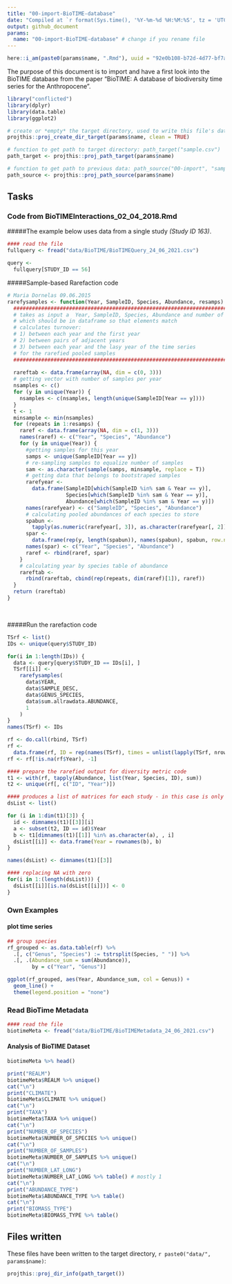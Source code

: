 ```yaml
---
title: "00-import-BioTIME-database"
date: "Compiled at `r format(Sys.time(), '%Y-%m-%d %H:%M:%S', tz = 'UTC')` UTC"
output: github_document
params:
  name: "00-import-BioTIME-database" # change if you rename file
---
```


```r
here::i_am(paste0(params$name, ".Rmd"), uuid = "92e0b108-b72d-4d77-bf7a-4e46e4cde787")
```

The purpose of this document is to import and have a first look into the BioTIME database from the paper "BioTIME: A database of biodiversity time series for the Anthropocene".

```r
library("conflicted")
library(dplyr)
library(data.table)
library(ggplot2)
```

```r
# create or *empty* the target directory, used to write this file's data: 
projthis::proj_create_dir_target(params$name, clean = TRUE)

# function to get path to target directory: path_target("sample.csv")
path_target <- projthis::proj_path_target(params$name)

# function to get path to previous data: path_source("00-import", "sample.csv")
path_source <- projthis::proj_path_source(params$name)
```

## Tasks

### Code from BioTIMEInteractions_02_04_2018.Rmd

#####The example below uses data from a single study *(Study ID 163)*.

```r
#### read the file
fullquery <- fread("data/BioTIME/BioTIMEQuery_24_06_2021.csv")

```

```r
query <- 
  fullquery[STUDY_ID == 56]
```


#####Sample-based Rarefaction code

```r
# Maria Dornelas 09.06.2015
rarefysamples <- function(Year, SampleID, Species, Abundance, resamps) {
  #######################################################################
  # takes as input a  Year, SampleID, Species, Abundance and number of resamples
  # which should be in dataframe so that elements match
  # calculates turnover:
  # 1) between each year and the first year
  # 2) between pairs of adjacent years
  # 3) between each year and the lasy year of the time series
  # for the rarefied pooled samples
  ###########################################################################
  
  rareftab <- data.frame(array(NA, dim = c(0, 3)))
  # getting vector with number of samples per year
  nsamples <- c()
  for (y in unique(Year)) {
    nsamples <- c(nsamples, length(unique(SampleID[Year == y])))
  }
  t <- 1
  minsample <- min(nsamples)
  for (repeats in 1:resamps) {
    raref <- data.frame(array(NA, dim = c(1, 3)))
    names(raref) <- c("Year", "Species", "Abundance")
    for (y in unique(Year)) {
      #getting samples for this year
      samps <- unique(SampleID[Year == y])
      # re-sampling samples to equalize number of samples
      sam <- as.character(sample(samps, minsample, replace = T))
      # getting data that belongs to bootstraped samples
      rarefyear <-
        data.frame(SampleID[which(SampleID %in% sam & Year == y)],
                   Species[which(SampleID %in% sam & Year == y)],
                   Abundance[which(SampleID %in% sam & Year == y)])
      names(rarefyear) <- c("SampleID", "Species", "Abundance")
      # calculating pooled abundances of each species to store
      spabun <-
        tapply(as.numeric(rarefyear[, 3]), as.character(rarefyear[, 2]), sum)
      spar <-
        data.frame(rep(y, length(spabun)), names(spabun), spabun, row.names = NULL)
      names(spar) <- c("Year", "Species", "Abundance")
      raref <- rbind(raref, spar)
    }
    # calculating year by species table of abundance
    rareftab <-
      rbind(rareftab, cbind(rep(repeats, dim(raref)[1]), raref))
  }
  return (rareftab)
}
```

<br>

#####Run the rarefaction code

```r
TSrf <- list()
IDs <- unique(query$STUDY_ID)

for(i in 1:length(IDs)) {
  data <- query[query$STUDY_ID == IDs[i], ]
  TSrf[[i]] <-
    rarefysamples(
      data$YEAR,
      data$SAMPLE_DESC,
      data$GENUS_SPECIES,
      data$sum.allrawdata.ABUNDANCE,
      1
    )
}
names(TSrf) <- IDs

rf <- do.call(rbind, TSrf)
rf <-
  data.frame(rf, ID = rep(names(TSrf), times = unlist(lapply(TSrf, nrow))))
rf <- rf[!is.na(rf$Year), -1]

#### prepare the rarefied output for diversity metric code
t1 <- with(rf, tapply(Abundance, list(Year, Species, ID), sum))
t2 <- unique(rf[, c("ID", "Year")])

#### produces a list of matrices for each study - in this case is only a single dataset
dsList <- list()

for (i in 1:dim(t1)[3]) {
  id <- dimnames(t1)[[3]][i]
  a <- subset(t2, ID == id)$Year
  b <- t1[dimnames(t1)[[1]] %in% as.character(a), , i]
  dsList[[i]] <- data.frame(Year = rownames(b), b)
}

names(dsList) <- dimnames(t1)[[3]]

#### replacing NA with zero
for(i in 1:(length(dsList))) {
  dsList[[i]][is.na(dsList[[i]])] <- 0
}
```


### Own Examples

#### plot time series

```r
  
## group species
rf_grouped <- as.data.table(rf) %>% 
  .[, c("Genus", "Species") := tstrsplit(Species, " ")] %>% 
  .[, .(Abundance_sum = sum(Abundance)),
        by = c("Year", "Genus")]

ggplot(rf_grouped, aes(Year, Abundance_sum, col = Genus)) +
  geom_line() +
  theme(legend.position = "none")

```



### Read BioTime Metadata

```r
#### read the file
biotimeMeta <- fread("data/BioTIME/BioTIMEMetadata_24_06_2021.csv")

```

#### Analysis of BioTIME Dataset

```r
biotimeMeta %>% head()

print("REALM")
biotimeMeta$REALM %>% unique()
cat("\n")
print("CLIMATE")
biotimeMeta$CLIMATE %>% unique()
cat("\n")
print("TAXA")
biotimeMeta$TAXA %>% unique()
cat("\n")
print("NUMBER_OF_SPECIES")
biotimeMeta$NUMBER_OF_SPECIES %>% unique()
cat("\n")
print("NUMBER_OF_SAMPLES")
biotimeMeta$NUMBER_OF_SAMPLES %>% unique()
cat("\n")
print("NUMBER_LAT_LONG")
biotimeMeta$NUMBER_LAT_LONG %>% table() # mostly 1
cat("\n")
print("ABUNDANCE_TYPE")
biotimeMeta$ABUNDANCE_TYPE %>% table()
cat("\n")
print("BIOMASS_TYPE")
biotimeMeta$BIOMASS_TYPE %>% table()

```


## Files written

These files have been written to the target directory, ```r paste0("data/", params$name)```:

```r
projthis::proj_dir_info(path_target())
```
